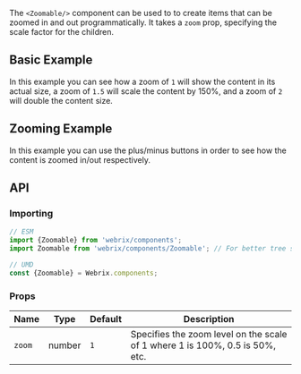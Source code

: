 
The `<Zoomable/>` component can be used to to create items that can be zoomed in and out programmatically.
It takes a `zoom` prop, specifying the scale factor for the children.

## Basic Example

<Example file='docs/components/zoomable/BasicExample' height={300}/>

In this example you can see how a zoom of `1` will show the content in its actual size, a zoom of `1.5`
will scale the content by 150%, and a zoom of `2` will double the content size.

## Zooming Example

<Example file='docs/components/zoomable/Zooming' height={300}/>

In this example you can use the plus/minus buttons in order to see how the content is zoomed in/out respectively.

## API

### Importing

```jsx
// ESM
import {Zoomable} from 'webrix/components';
import Zoomable from 'webrix/components/Zoomable'; // For better tree shaking

// UMD
const {Zoomable} = Webrix.components;
```

### Props

Name|Type|Default|Description
---|---|---|---
`zoom`|number|`1`|Specifies the zoom level on the scale of 1 where 1 is 100%, 0.5 is 50%, etc.